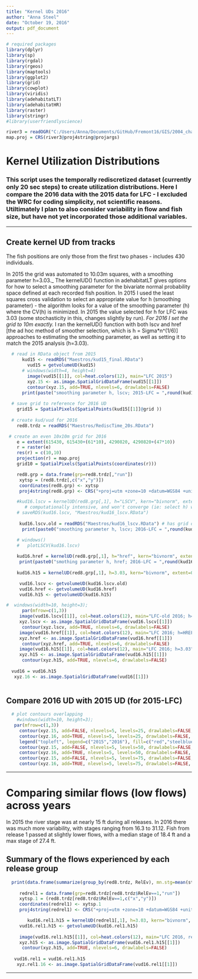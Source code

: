 ```yaml
---
title: "Kernel UDs 2016"
author: "Anna Steel"
date: "October 19, 2016"
output: pdf_document
---
```


```r
# required packages
library(dplyr)
library(sp)
library(rgdal)
library(rgeos)
library(maptools)
library(ggplot2)
library(grid) 
library(cowplot)
library(viridis)
library(adehabitatLT)
library(adehabitatHR)
library(raster)
library(stringr)
#library(userfriendlyscience)

river3 = readOGR("C:/Users/Anna/Documents/GitHub/Fremont16/GIS/2004_channel","2004_channel_freTightclip")
map.proj = CRS(river3@proj4string@projargs)
```

# Kernel Utilization Distributions
### This script uses the temporally rediscretized dataset (currently only 20 sec steps) to create utilization distributions. Here I compare the 2016 data with the 2015 data for LFC - I excluded the WRC for coding simplicity, not scientific reasons. Utiltimately I plan to also consider variability in flow and fish size, but have not yet incorporated those additional variables. 

__________________

## Create kernel UD from tracks
The fish positions are only those from the first two phases - includes 430 individuals. 

In 2015 the grid was automated to 10.03m squares, with a smoothing parameter h=3.03._ The kernelUD() function in adehabitatLT gives options for how to select a smoothing parameter for the bivariate normal probability space defined at each recorded fish position. In 2015 I used the least squares cross validation to select an appropriate value for h (smoothing parameter) - the algorithm looks for a value of the smoothing parameter (h) where the CV(h) is minimized. In 2015 the value selected for h for LFC was 3.03 (some stochasticity in this, changes slightly by run). _For 2016 I set the grid to 10m exactly._ I ran the kernelUD() function with both lscv and href [the ad hoc method of smoother selection, which is h = Sigma*n^(1/6)] approaches to estimating the smoothing parameter, as well as setting it to match the 2015 analysis (h=3.03).
```r
  # read in RData object from 2015
      kud15 <- readRDS("Maestros/kud15_final.RData")
        vud15 = getvolumeUD(kud15)
      # windows(width=4, height=4)
        image(vud15[[1]], col=heat.colors(12), main="LFC 2015")
        xyz.15 <- as.image.SpatialGridDataFrame(vud15[[1]])
        contour(xyz.15, add=TRUE, nlevels=6, drawlabels=FALSE)
      print(paste("smoothing parameter h, lscv; 2015-LFC = ",round(kud15$LFC@h$h,3)))
      
  # save grid to reference for 2016 UD
    grid15 = SpatialPixels(SpatialPoints(kud15[[1]]@grid ))
      
  # create kud/vud for 2016
    red8.trdz = readRDS("Maestros/RediscTime_20s.RData")

 # create an even 10x10m grid for 2016
    e = extent(615430, 615430+(61*10), 4290820, 4290820+(47*10))
    r = raster(e)
    res(r) = c(10,10)   
    projection(r) = map.proj 
    grid10 = SpatialPixels(SpatialPoints(coordinates(r)))    
```

```r
    red8.grp = data.frame(grp=red8.trdz[,"run"])
     xytsp = (red8.trdz[,c("x","y")])
     coordinates(red8.grp) <- xytsp 
     proj4string(red8.grp) <- CRS("+proj=utm +zone=10 +datum=WGS84 +units=m +no_defs +ellps=WGS84 +towgs84=0,0,0")

    #kud16.lscv = kernelUD(red8.grp[,1], h="LSCV", kern="bivnorm", extent=0.1)
       # computationally intensive, and won't converge (ie: select h) with or without grid as 10x10, also tried , hlim=c(0.05, .5))  
    # saveRDS(kud16.lscv, "Maestros/kud16_lscv.RData")
     
     kud16.lscv.old = readRDS("Maestros/kud16_lscv.RData") # has grid of 10.3 x 10.3  -  don't know why this ran previously but now it won't. =/
      print(paste0("smoothing parameter h, lscv; 2016-LFC = ",round(kud16.lscv.old$LFC@h$h,3)))

    # windows()
    #   plotLSCV(kud16.lscv)
       
    kud16.href = kernelUD(red8.grp[,1], h="href", kern="bivnorm", extent=0.1, grid=grid10)    
     print(paste0("smothing parameter h, href; 2016-LFC = ",round(kud16.href$LFC@h$h,3)))
     
    kud16.h15 = kernelUD(red8.grp[,1], h=3.03, kern="bivnorm", extent=0.1, grid=grid10) 
```

```r
     vud16.lscv <- getvolumeUD(kud16.lscv.old)
     vud16.href <- getvolumeUD(kud16.href)
     vud16.h15 <- getvolumeUD(kud16.h15) 

#  windows(width=10, height=3); 
      par(mfrow=c(1,3))
     image(vud16.lscv[[1]], col=heat.colors(12), main="LFC-old 2016; h=LSCV")
     xyz.lscv <- as.image.SpatialGridDataFrame(vud16.lscv[[1]])
      contour(xyz.lscv, add=TRUE, nlevels=6, drawlabels=FALSE)  
     image(vud16.href[[1]], col=heat.colors(12), main="LFC 2016; h=HREF")
     xyz.href <- as.image.SpatialGridDataFrame(vud16.href[[1]])
      contour(xyz.href, add=TRUE, nlevels=6, drawlabels=FALSE)  
     image(vud16.h15[[1]], col=heat.colors(12), main="LFC 2016; h=3.03")
     xyz.h15 <- as.image.SpatialGridDataFrame(vud16.h15[[1]])
      contour(xyz.h15, add=TRUE, nlevels=6, drawlabels=FALSE)  
      
  vud16 = vud16.h15 
   xyz.16 <- as.image.SpatialGridDataFrame(vud16[[1]])
  
```

 
 
## Compare 2016 UD with 2015 UD (for 2015-LFC)
```r
  # plot contours overlapping    
    #windows(width=10, height=3); 
   par(mfrow=c(1,3))
     contour(xyz.15, add=FALSE, nlevels=5, levels=25, drawlabels=FALSE, lwd=2.5, col="red", main="25% contour")
     contour(xyz.16, add=TRUE, nlevels=5, levels=25, drawlabels=FALSE, lwd=2.5, col="steelblue2")
     legend("topleft", legend=c("2015","2016"), fill=c("red","steelblue2"))
     contour(xyz.15, add=FALSE, nlevels=5, levels=50, drawlabels=FALSE, lwd=2.5,col="red", main="50% contour")
     contour(xyz.16, add=TRUE, nlevels=5, levels=50, drawlabels=FALSE, lwd=2.5,col="steelblue2")
     contour(xyz.15, add=FALSE, nlevels=5, levels=75, drawlabels=FALSE, lwd=2.5,col="red", main="75% contour")
     contour(xyz.16, add=TRUE, nlevels=5, levels=75, drawlabels=FALSE, lwd=2.5,col="steelblue2")
```


__________________________________

# Comparing similar flows (low flows) across years
In 2015 the river stage was at nearly 15 ft during all releases. In 2016 there was much more variability, with stages ranging from 16.3 to 31.12. Fish from release 1 passed at slightly lower flows, with a median stage of 18.4 ft and a max stage of 27.4 ft. 

## Summary of the flows experienced by each release group
```r
  print(data.frame(summarize(group_by(red8.trdz, RelEv), mn.stg=mean(stage_ft), max.stg=max(stage_ft), min.stg=min(stage_ft), nfish=length(unique(id)))))
     
     redrel1 = data.frame(grp=red8.trdz[red8.trdz$RelEv==1,"run"])
     xytsp.1 = (red8.trdz[red8.trdz$RelEv==1,c("x","y")])
     coordinates(redrel1) <- xytsp.1
     proj4string(redrel1) <- CRS("+proj=utm +zone=10 +datum=WGS84 +units=m +no_defs +ellps=WGS84 +towgs84=0,0,0")

        kud16.rel1.h15 = kernelUD(redrel1[,1], h=3.03, kern="bivnorm", extent=0.1, grid=grid10) # set same as lscv, 2015
     vud16.rel1.h15 <- getvolumeUD(kud16.rel1.h15) 
     
     image(vud16.rel1.h15[[1]], col=heat.colors(12), main="LFC 2016, rel1; h=3.03")
     xyz.h15 <- as.image.SpatialGridDataFrame(vud16.rel1.h15[[1]])
      contour(xyz.h15, add=TRUE, nlevels=6, drawlabels=FALSE)  
      
   vud16.rel1 = vud16.rel1.h15 
    xyz.rel1.16 <- as.image.SpatialGridDataFrame(vud16.rel1[[1]])
```


______________________